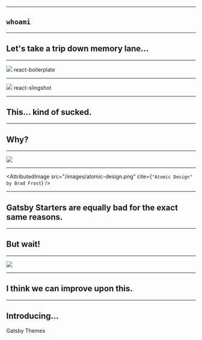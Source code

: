 
<Title>
  <h1 style={{ backgroundColor: 'black', color: 'white', margin: 0 }}>Gatsby + Themes</h1>
  <h2 style={{ color: 'white', backgroundColor: '#639', margin: 0 }}>The Future of Gatsby</h2>
  <span style={{ position: 'fixed', top: 10, right: 0 }}>
    <ReactFinland fill="#000" height={60} />
  </span>
</Title>

---

<Background background="#000" flexDirection="column">

## `whoami`

<Social />

</Background>

---

## Let's take a trip down memory lane...

---

<Image src="/images/react-boilerplate.png" darken={0.5}>
  <Fit style={{ backgroundColor: 'black', color: 'white', padding: '2rem' }}>react-boilerplate</Fit>
</Image>

---

<Image src="/images/react-slingshot.png" darken={0.5}>
  <Fit style={{ backgroundColor: 'black', color: 'white', padding: '2rem' }}>react-slingshot</Fit>
</Image>

---

## This... kind of sucked.

---

## Why?

---

<Image src="/images/yellow-house.jpg" darken={0.5} />

---

<AttributedImage src="/images/atomic-design.png" cite={`"Atomic Design" by Brad Frost`} />

---

## Gatsby Starters are equally bad for the exact same reasons.

---


## But wait!

---

<Image src="/images/dan-church.png" darken={0.5} />

---

## I think we can improve upon this.

---

## Introducing...

<Fit>Gatsby Themes</Fit>
